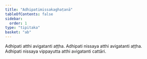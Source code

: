 ```yaml
---
title: "Adhipatimissakaghaṭanā"
tableOfContents: false
sidebar:
  order: 1
type: "tipitaka"
basket: "ab"
---
```



<DynamicBreadcrumb />

<Division number="311">

<Paragraph number="1020">
Adhipati atthi avigatanti aṭṭha. Adhipati nissaya atthi avigatanti aṭṭha. Adhipati nissaya vippayutta atthi avigatanti cattāri.
</Paragraph>
</Division>